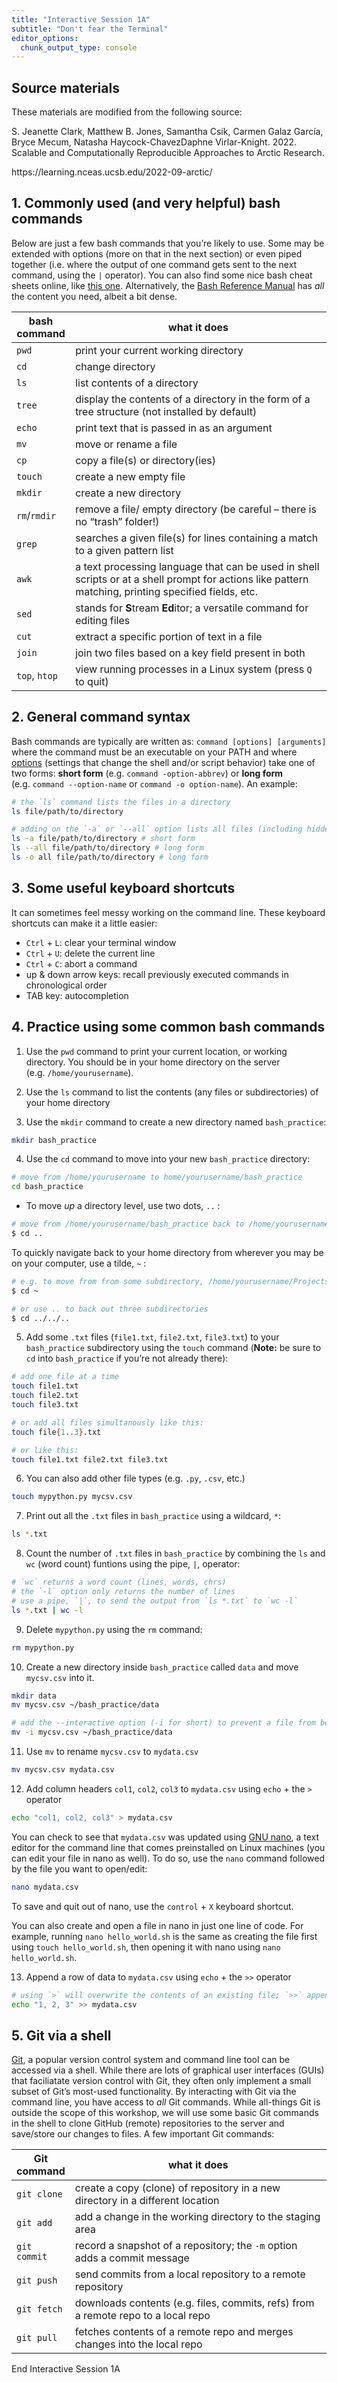 ```yaml
---
title: "Interactive Session 1A"
subtitle: "Don't fear the Terminal"
editor_options: 
  chunk_output_type: console
---
```


:::{.callout-note}
## Source materials

These materials are modified from the following source:

S. Jeanette Clark, Matthew B. Jones, Samantha Csik, Carmen Galaz García, Bryce Mecum, Natasha Haycock-ChavezDaphne Virlar-Knight. 2022. Scalable and Computationally Reproducible Approaches to Arctic Research.

https://learning.nceas.ucsb.edu/2022-09-arctic/
:::

## 1. Commonly used (and very helpful) bash commands

Below are just a few bash commands that you're likely to use. Some may be extended with options (more on that in the next section) or even piped together (i.e. where the output of one command gets sent to the next command, using the `|` operator). You can also find some nice bash cheat sheets online, like [this one](https://github.com/RehanSaeed/Bash-Cheat-Sheet). Alternatively, the [Bash Reference Manual](https://www.gnu.org/savannah-checkouts/gnu/bash/manual/bash.html) has *all* the content you need, albeit a bit dense.

| bash command     | what it does                                                                  |
|------------------|-------------------------------------------------------------------------------|
|      `pwd`       | print your current working directory                                          | 
|      `cd`        | change directory                                                              |
|      `ls`        | list contents of a directory                                                  |
|      `tree`      | display the contents of a directory in the form of a tree structure (not installed by default) |
|      `echo`      | print text that is passed in as an argument                                   |
|      `mv`        | move or rename a file                                                         |
|      `cp`        | copy a file(s) or directory(ies)                                              |
|      `touch`     | create a new empty file                                                       |
|      `mkdir`     | create a new directory                                                        |
|      `rm`/`rmdir`| remove a file/ empty directory (be careful -- there is no "trash" folder!)    | 
|      `grep`      | searches a given file(s) for lines containing a match to a given pattern list |
|      `awk`       | a text processing language that can be used in shell scripts or at a shell prompt for actions like pattern matching, printing specified fields, etc. |
|      `sed`       | stands for **S**tream **Ed**itor; a versatile command for editing files       |
|      `cut`       | extract a specific portion of text in a file                                  |
|      `join`      | join two files based on a key field present in both                           |
|   `top`, `htop`  | view running processes in a Linux system  (press `Q` to quit)                 |

## 2. General command syntax

Bash commands are typically are written as: `command [options] [arguments]` where the command must be an executable on your PATH and where [options](https://tldp.org/LDP/abs/html/options.html) (settings that change the shell and/or script behavior) take one of two forms: **short form** (e.g. `command -option-abbrev`) or **long form** (e.g. `command --option-name` or `command -o option-name`). An example:

```.bash
# the `ls` command lists the files in a directory
ls file/path/to/directory

# adding on the `-a` or `--all` option lists all files (including hidden files) in a directory
ls -a file/path/to/directory # short form
ls --all file/path/to/directory # long form
ls -o all file/path/to/directory # long form
```

## 3. Some useful keyboard shortcuts

It can sometimes feel messy working on the command line. These keyboard shortcuts can make it a little easier: 

-  `Ctrl` + `L`: clear your terminal window
-  `Ctrl` + `U`: delete the current line
-  `Ctrl` + `C`: abort a command
- up & down arrow keys: recall previously executed commands in chronological order
- TAB key: autocompletion

## 4. Practice using some common bash commands

1. Use the `pwd` command to print your current location, or working directory. You should be in your home directory on the server (e.g. `/home/yourusername`).

2. Use the `ls` command to list the contents (any files or subdirectories) of your home directory 

3. Use the `mkdir` command to create a new directory named `bash_practice`:

```.bash
mkdir bash_practice
```

4. Use the `cd` command to move into your new `bash_practice` directory:

```.bash
# move from /home/yourusername to home/yourusername/bash_practice
cd bash_practice
```

- To move *up* a directory level, use two dots, `..` : 

```.bash
# move from /home/yourusername/bash_practice back to /home/yourusername
$ cd ..
```

:::{.callout-note}
To quickly navigate back to your home directory from wherever you may be on your computer, use a tilde, `~` :

```.bash
# e.g. to move from from some subdirectory, /home/yourusername/Projects/project1/data, back to your home directory, home/yourusername
$ cd ~

# or use .. to back out three subdirectories
$ cd ../../..
```
:::

5. Add some `.txt` files (`file1.txt`, `file2.txt`, `file3.txt`) to your `bash_practice` subdirectory using the `touch` command (**Note:** be sure to `cd` into `bash_practice` if you're not already there):

```.bash
# add one file at a time
touch file1.txt
touch file2.txt
touch file3.txt

# or add all files simultanously like this:
touch file{1..3}.txt

# or like this:
touch file1.txt file2.txt file3.txt
```

6. You can also add other file types (e.g. `.py`, `.csv`, etc.)

```.bash
touch mypython.py mycsv.csv
```

7. Print out all the `.txt` files in `bash_practice` using a wildcard, `*`:

```.bash
ls *.txt
```

8. Count the number of `.txt` files in `bash_practice` by combining the `ls` and `wc` (word count) funtions using the pipe, `|`, operator:

```.bash
# `wc` returns a word count (lines, words, chrs)
# the `-l` option only returns the number of lines
# use a pipe, `|`, to send the output from `ls *.txt` to `wc -l`
ls *.txt | wc -l
```

9. Delete `mypython.py` using the `rm` command:

```.bash
rm mypython.py 
```

10. Create a new directory inside `bash_practice` called `data` and move `mycsv.csv` into it. 

```.bash
mkdir data
mv mycsv.csv ~/bash_practice/data

# add the --interactive option (-i for short) to prevent a file from being overwritten by accident (e.g. in case there's a file with the same name in the destination location)
mv -i mycsv.csv ~/bash_practice/data
```

11. Use `mv` to rename `mycsv.csv` to `mydata.csv`

```.bash
mv mycsv.csv mydata.csv
```

12. Add column headers `col1`, `col2`, `col3` to `mydata.csv` using `echo` + the `>` operator

```.bash
echo "col1, col2, col3" > mydata.csv
```

:::{.callout-tip}
You can check to see that `mydata.csv` was updated using [GNU nano](https://www.nano-editor.org/), a text editor for the command line that comes preinstalled on Linux machines (you can edit your file in nano as well). To do so, use the `nano` command followed by the file you want to open/edit:

```.bash
nano mydata.csv
```

To save and quit out of nano, use the `control` + `X` keyboard shortcut. 

You can also create and open a file in nano in just one line of code. For example, running `nano hello_world.sh` is the same as creating the file first using `touch hello_world.sh`, then opening it with nano using `nano hello_world.sh`.
:::

13. Append a row of data to `mydata.csv` using `echo` + the `>>` operator

```.bash
# using `>` will overwrite the contents of an existing file; `>>` appends new information to an existing file
echo "1, 2, 3" >> mydata.csv
```

## 5. Git via a shell

[Git](https://git-scm.com/), a popular version control system and command line tool can be accessed via a shell. While there are lots of graphical user interfaces (GUIs) that faciliatate version control with Git, they often only implement a small subset of Git's most-used functionality. By interacting with Git via the command line, you have access to *all* Git commands. While all-things Git is outside the scope of this workshop, we will use some basic Git commands in the shell to clone GitHub (remote) repositories to the server and save/store our changes to files. A few important Git commands:

| Git command     | what it does                                                                  |
|-----------------|-------------------------------------------------------------------------------|
|    `git clone`  | create a copy (clone) of repository in a new directory in a different location| 
|    `git add`    | add a change in the working directory to the staging area                     |
|    `git commit` | record a snapshot of a repository; the `-m` option adds a commit message      |
|    `git push`   | send commits from a local repository to a remote repository                   |
|    `git fetch`  | downloads contents (e.g. files, commits, refs) from a remote repo to a local repo |
|    `git pull`   | fetches contents of a remote repo and merges changes into the local repo     |

::: {.center-text .body-text-xl .teal-text}
End Interactive Session 1A
:::
